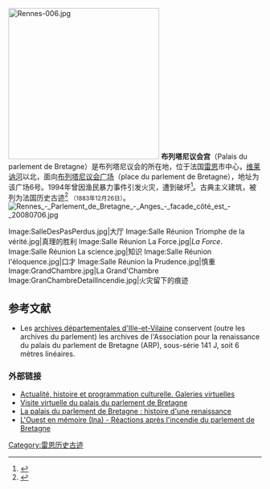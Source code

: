 {{coord|48.11277778|-1.67777778|type:landmark_region:FR_scale:5000|format=dms|display=title}}
[[File:Rennes-006.jpg|300px]]
'''布列塔尼议会宫'''（Palais du parlement de Bretagne）是布列塔尼议会的所在地，位于法国[[雷恩|雷恩]]市中心，[[维莱讷河|维莱讷河]]以北，面向[[布列塔尼议会广场|布列塔尼议会广场]]（place du parlement de Bretagne），地址为该广场6号。1994年曾因渔民暴力事件引发火灾，遭到破坏<ref name=CulturePDB2>{{Cite web | url = http://www.culture.gouv.fr/culture/pdb/edifice/F_evenements.html | title = L'incendie <!-- | subtitle = Les événements --> | author = Odile Bouedo-Mallet | année =  | publisher = Ministère de la Culture et de la Communication | accessdate = 2008-10-30 | archive-date = 2016-03-04 | archive-url = https://web.archive.org/web/20160304041813/http://www.culture.gouv.fr/culture/pdb/edifice/F_evenements.html | dead-url = no }}</ref>。古典主义建筑，被列为法国历史古迹<ref>{{Mérimée|PA00090751}}</ref> <small>（1883年12月26日）</small>。
[[Image:Rennes_-_Parlement_de_Bretagne_-_Anges_-_facade_côté_est_-_20080706.jpg|thumb]]
<gallery>
Image:SalleDesPasPerdus.jpg|大厅
Image:Salle Réunion Triomphe de la vérité.jpg|真理的胜利
Image:Salle Réunion La Force.jpg|''La Force''.
Image:Salle Réunion La science.jpg|知识
Image:Salle Réunion l'éloquence.jpg|口才
Image:Salle Réunion la Prudence.jpg|慎重
Image:GrandChambre.jpg|La Grand'Chambre
Image:GranChambreDetailIncendie.jpg|火灾留下的痕迹
</gallery>

== 参考文献 ==
<references />
* Les [[archives_départementales_d'Ille-et-Vilaine|archives départementales d'Ille-et-Vilaine]] conservent (outre les archives du parlement) les archives de l'Association pour la renaissance du palais du parlement de Bretagne (ARP), sous-série 141 J, soit 6 mètres linéaires.

=== 外部链接 ===
* [http://www.parlement-bretagne.com Actualité, histoire et programmation culturelle. Galeries virtuelles] {{Wayback|url=http://www.parlement-bretagne.com/ |date=20210309191939 }}
* [http://www.360ouest.com/reportages/parlement_de_bretagne/ Visite virtuelle du palais du parlement de Bretagne] {{Wayback|url=http://www.360ouest.com/reportages/parlement_de_bretagne/ |date=20210227050408 }}
* [http://www.culture.gouv.fr/culture/pdb/ La palais du parlement de Bretagne : histoire d'une renaissance] {{Wayback|url=http://www.culture.gouv.fr/culture/pdb/ |date=20180109135645 }}
* [http://www.ina.fr/fresques/ouest-en-memoire/video/Region00188/reactions-apres-l-incendie-du-parlement-de-bretagne L'Ouest en mémoire (Ina) - Réactions après l'incendie du parlement de Bretagne]

{{commonscat|Palais du parlement de Bretagne}}

[[Category:雷恩历史古迹|Category:雷恩历史古迹]]